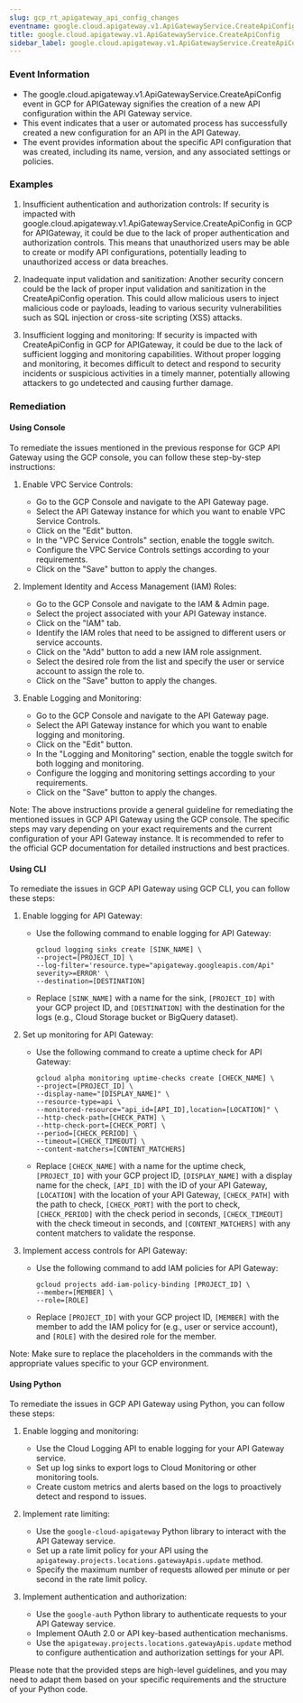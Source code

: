 ```yaml
--- 
slug: gcp_rt_apigateway_api_config_changes
eventname: google.cloud.apigateway.v1.ApiGatewayService.CreateApiConfig
title: google.cloud.apigateway.v1.ApiGatewayService.CreateApiConfig
sidebar_label: google.cloud.apigateway.v1.ApiGatewayService.CreateApiConfig
---
```

                       
### Event Information

- The google.cloud.apigateway.v1.ApiGatewayService.CreateApiConfig event in GCP for APIGateway signifies the creation of a new API configuration within the API Gateway service.
- This event indicates that a user or automated process has successfully created a new configuration for an API in the API Gateway.
- The event provides information about the specific API configuration that was created, including its name, version, and any associated settings or policies.


### Examples

1. Insufficient authentication and authorization controls: If security is impacted with google.cloud.apigateway.v1.ApiGatewayService.CreateApiConfig in GCP for APIGateway, it could be due to the lack of proper authentication and authorization controls. This means that unauthorized users may be able to create or modify API configurations, potentially leading to unauthorized access or data breaches.

2. Inadequate input validation and sanitization: Another security concern could be the lack of proper input validation and sanitization in the CreateApiConfig operation. This could allow malicious users to inject malicious code or payloads, leading to various security vulnerabilities such as SQL injection or cross-site scripting (XSS) attacks.

3. Insufficient logging and monitoring: If security is impacted with CreateApiConfig in GCP for APIGateway, it could be due to the lack of sufficient logging and monitoring capabilities. Without proper logging and monitoring, it becomes difficult to detect and respond to security incidents or suspicious activities in a timely manner, potentially allowing attackers to go undetected and causing further damage.

### Remediation

#### Using Console

To remediate the issues mentioned in the previous response for GCP API Gateway using the GCP console, you can follow these step-by-step instructions:

1. Enable VPC Service Controls:
   - Go to the GCP Console and navigate to the API Gateway page.
   - Select the API Gateway instance for which you want to enable VPC Service Controls.
   - Click on the "Edit" button.
   - In the "VPC Service Controls" section, enable the toggle switch.
   - Configure the VPC Service Controls settings according to your requirements.
   - Click on the "Save" button to apply the changes.

2. Implement Identity and Access Management (IAM) Roles:
   - Go to the GCP Console and navigate to the IAM & Admin page.
   - Select the project associated with your API Gateway instance.
   - Click on the "IAM" tab.
   - Identify the IAM roles that need to be assigned to different users or service accounts.
   - Click on the "Add" button to add a new IAM role assignment.
   - Select the desired role from the list and specify the user or service account to assign the role to.
   - Click on the "Save" button to apply the changes.

3. Enable Logging and Monitoring:
   - Go to the GCP Console and navigate to the API Gateway page.
   - Select the API Gateway instance for which you want to enable logging and monitoring.
   - Click on the "Edit" button.
   - In the "Logging and Monitoring" section, enable the toggle switch for both logging and monitoring.
   - Configure the logging and monitoring settings according to your requirements.
   - Click on the "Save" button to apply the changes.

Note: The above instructions provide a general guideline for remediating the mentioned issues in GCP API Gateway using the GCP console. The specific steps may vary depending on your exact requirements and the current configuration of your API Gateway instance. It is recommended to refer to the official GCP documentation for detailed instructions and best practices.

#### Using CLI

To remediate the issues in GCP API Gateway using GCP CLI, you can follow these steps:

1. Enable logging for API Gateway:
   - Use the following command to enable logging for API Gateway:
     ```
     gcloud logging sinks create [SINK_NAME] \
     --project=[PROJECT_ID] \
     --log-filter='resource.type="apigateway.googleapis.com/Api" severity>=ERROR' \
     --destination=[DESTINATION]
     ```
   - Replace `[SINK_NAME]` with a name for the sink, `[PROJECT_ID]` with your GCP project ID, and `[DESTINATION]` with the destination for the logs (e.g., Cloud Storage bucket or BigQuery dataset).

2. Set up monitoring for API Gateway:
   - Use the following command to create a uptime check for API Gateway:
     ```
     gcloud alpha monitoring uptime-checks create [CHECK_NAME] \
     --project=[PROJECT_ID] \
     --display-name="[DISPLAY_NAME]" \
     --resource-type=api \
     --monitored-resource="api_id=[API_ID],location=[LOCATION]" \
     --http-check-path=[CHECK_PATH] \
     --http-check-port=[CHECK_PORT] \
     --period=[CHECK_PERIOD] \
     --timeout=[CHECK_TIMEOUT] \
     --content-matchers=[CONTENT_MATCHERS]
     ```
   - Replace `[CHECK_NAME]` with a name for the uptime check, `[PROJECT_ID]` with your GCP project ID, `[DISPLAY_NAME]` with a display name for the check, `[API_ID]` with the ID of your API Gateway, `[LOCATION]` with the location of your API Gateway, `[CHECK_PATH]` with the path to check, `[CHECK_PORT]` with the port to check, `[CHECK_PERIOD]` with the check period in seconds, `[CHECK_TIMEOUT]` with the check timeout in seconds, and `[CONTENT_MATCHERS]` with any content matchers to validate the response.

3. Implement access controls for API Gateway:
   - Use the following command to add IAM policies for API Gateway:
     ```
     gcloud projects add-iam-policy-binding [PROJECT_ID] \
     --member=[MEMBER] \
     --role=[ROLE]
     ```
   - Replace `[PROJECT_ID]` with your GCP project ID, `[MEMBER]` with the member to add the IAM policy for (e.g., user or service account), and `[ROLE]` with the desired role for the member.

Note: Make sure to replace the placeholders in the commands with the appropriate values specific to your GCP environment.

#### Using Python

To remediate the issues in GCP API Gateway using Python, you can follow these steps:

1. Enable logging and monitoring:
   - Use the Cloud Logging API to enable logging for your API Gateway service.
   - Set up log sinks to export logs to Cloud Monitoring or other monitoring tools.
   - Create custom metrics and alerts based on the logs to proactively detect and respond to issues.

2. Implement rate limiting:
   - Use the `google-cloud-apigateway` Python library to interact with the API Gateway service.
   - Set up a rate limit policy for your API using the `apigateway.projects.locations.gatewayApis.update` method.
   - Specify the maximum number of requests allowed per minute or per second in the rate limit policy.

3. Implement authentication and authorization:
   - Use the `google-auth` Python library to authenticate requests to your API Gateway service.
   - Implement OAuth 2.0 or API key-based authentication mechanisms.
   - Use the `apigateway.projects.locations.gatewayApis.update` method to configure authentication and authorization settings for your API.

Please note that the provided steps are high-level guidelines, and you may need to adapt them based on your specific requirements and the structure of your Python code.


 